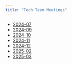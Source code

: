 ```yaml
---
title: "Tech Team Meetings"
---
```


-   [2024-07](slides/tech_team/tech_team-202407.qmd)
-   [2024-09](slides/tech_team/tech_team-202409.qmd)
-   [2024-10](slides/tech_team/tech_team-202410.qmd)
-   [2024-11](slides/tech_team/tech_team-202411.qmd)
-   [2024-12](slides/tech_team/tech_team-202412.qmd)
-   [2025-02](slides/tech_team/tech_team-202502.qmd)
-   [2025-03](slides/tech_team/tech_team-202503.qmd)

